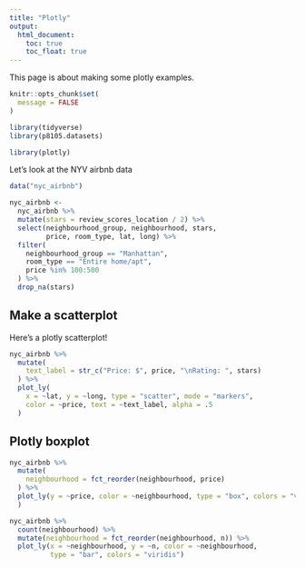```yaml
---
title: "Plotly"
output: 
  html_document:
    toc: true
    toc_float: true
---
```



This page is about making some plotly examples.

```r
knitr::opts_chunk$set(
  message = FALSE
)

library(tidyverse)
library(p8105.datasets)

library(plotly)
```

Let's look at the NYV airbnb data

```r
data("nyc_airbnb")

nyc_airbnb <- 
  nyc_airbnb %>% 
  mutate(stars = review_scores_location / 2) %>% 
  select(neighbourhood_group, neighbourhood, stars, 
         price, room_type, lat, long) %>% 
  filter(
    neighbourhood_group == "Manhattan",
    room_type == "Entire home/apt",
    price %in% 100:500
  ) %>% 
  drop_na(stars)
```

## Make a scatterplot

Here's a plotly scatterplot!

```r
nyc_airbnb %>% 
  mutate(
    text_label = str_c("Price: $", price, "\nRating: ", stars)
  ) %>% 
  plot_ly(
    x = ~lat, y = ~long, type = "scatter", mode = "markers", 
    color = ~price, text = ~text_label, alpha = .5
  )
```

## Plotly boxplot

```r
nyc_airbnb %>% 
  mutate(
    neighbourhood = fct_reorder(neighbourhood, price)
  ) %>% 
  plot_ly(y = ~price, color = ~neighbourhood, type = "box", colors = "viridis"
  )
```


```r
nyc_airbnb %>% 
  count(neighbourhood) %>% 
  mutate(neighbourhood = fct_reorder(neighbourhood, n)) %>% 
  plot_ly(x = ~neighbourhood, y = ~n, color = ~neighbourhood, 
          type = "bar", colors = "viridis")
```

